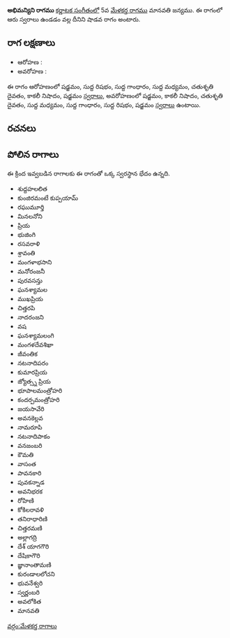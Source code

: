 {{Infobox ragam
	| name          	= అభిమన్యిని
	| synonym	    	= 
	| mela          	= 
	| chakra        	= 
	| janaka        	= 
	| type          	= శాడవ
	| arohanam      	= {{svaraC|S|R1|G1|M1|D2|N3|S'}} 
	| avarohanam    	= {{svaraC|S'|N3|D2|M1|G1|R1|S}}
	| jeeva         	=
	| chhaya        	=
	| nyasa         	=
	| vishesha      	= 
	| equivalent  		= 
}}
{{కర్ణాటక సంగీత రాగాలు}}
'''అభిమన్యిని రాగము''' [[కర్ణాటక సంగీతం]]లో 5వ [[మేళకర్త రాగము]] మానవతి జన్యము.  ఈ రాగంలో ఆరు స్వరాలు ఉండడం వల్ల దీనిని షాడవ రాగం అంటారు.


==రాగ లక్షణాలు==


* ఆరోహణ : {{svaraC|S|R1|G1|M1|D2|N3|S'}} 
* అవరోహణ : {{svaraC|S'|N3|D2|M1|G1|R1|S}}

ఈ రాగం ఆరోహణంలో షడ్జమం, సుద్ద రిషభం, సుద్ద గాంధారం, సుద్ద మధ్యమం, చతుశృతి దైవతం, కాకలీ నిషాదం, షడ్జమం [[స్వరాలు]], అవరోహణంలో షడ్జమం, కాకలీ నిషాదం, చతుశృతి దైవతం, సుద్ద మధ్యమం, సుద్ద గాంధారం, సుద్ద రిషభం, షడ్జమం [[స్వరాలు]] ఉంటాయి.

==రచనలు==



==పోలిన రాగాలు==
ఈ క్రింద ఇవ్వబడిన రాగాలకు ఈ రాగంతో ఒక్క స్వరస్థాన భేదం ఉన్నది.
* శుద్దహలలిత
* కుంజిరమంటే కుప్పయామ్
* రఘుమూర్తి
* మినలనోని
* ప్రియ
* భుజింగి
* రసవరాళి
* శ్రావంతి
* మంగళాభసాని
* మనోరంజనీ
* పురవసన్తు
* ఘనశ్యామల
* ముఖప్రియ
* చిత్తరపి
* నాదరంజని
* వష
* ఘనశ్యామలంగి
* మంగళదేవశిఖా
* జీవంతిక
* నటనాదిపరం
* కుమారప్రియ
* జ్యోత్స్న ప్రియ
* భూపాలమంత్రోహరి
* కందర్పమంత్రోహరి
* జయసావేరి
* అవనకెల్లవ
* నామరూపి
* నటనాదిపాకం
* వనజంబరి
* కౌమతి
* వాసంత
* పావనకారి
* పువకన్నాడ
* అవనిభరక
* రోహిణి
* కోకిలరావళి
* తనిరాధారిణి
* చిత్తరమణి
* అల్లాగద్రి
* దేశ్ యాగగౌరి
* దేషికాగౌరి
* జ్ఞానాంతామణి
* కురండాలలోచని
* భువనేశ్వరి
* స్వర్ణంబరి
* అవలోకిత
* మానవతి



[[వర్గం:మేళకర్త రాగాలు]]